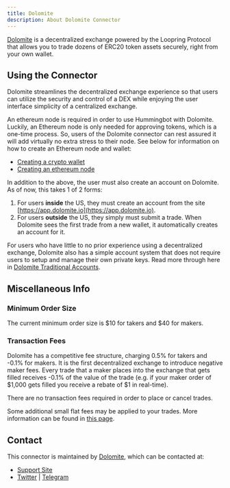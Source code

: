 ```yaml
---
title: Dolomite
description: About Dolomite Connector
---
```



[Dolomite](https://beta.dolomite.io/exchange) is a decentralized exchange powered by the Loopring Protocol that allows you to trade dozens of ERC20 token assets securely, right from your own wallet.

## Using the Connector

Dolomite streamlines the decentralized exchange experience so that users can utilize the security and control of a DEX while enjoying the user interface simplicity of a centralized exchange.

An ethereum node is required in order to use Hummingbot with Dolomite. Luckily, an Ethereum node is only needed for approving tokens, which is a one-time process. So, users of the Dolomite connector can rest assured it will add virtually no extra stress to their node. See below for information on how to create an Ethereum node and wallet:

- [Creating a crypto wallet](/operation/adv-command-ref/#setup-ethereum-wallet)
- [Creating an ethereum node](/operation/adv-command-ref/#setup-ethereum-nodes)

In addition to the above, the user must also create an account on Dolomite. As of now, this takes 1 of 2 forms:

1. For users **inside** the US, they must create an account from the site [https://app.dolomite.io](https://app.dolomite.io).
2. For users **outside** the US, they simply must submit a trade. When Dolomite sees the first trade from a new wallet, it automatically creates an account for it.

<Callout
  type="note"
  body="The 2 criteria above holds true for where Hummingbot is running. For example, if you live outside the US, but you are running Hummingbot from within the US in the cloud (IE AWS or Azure), you still must create an account. Do reach out to us if you face any problems on doing so."
/>

For users who have little to no prior experience using a decentralized exchange, Dolomite also has a simple account system that does not require users to setup and manage their own private keys. Read more through here in [Dolomite Traditional Accounts](https://dolomite.io/support/noncustodial-accounts).

## Miscellaneous Info

### Minimum Order Size

The current minimum order size is \$10 for takers and \$40 for makers.

### Transaction Fees

Dolomite has a competitive fee structure, charging 0.5% for takers and -0.1% for makers. It is the first decentralized exchange to introduce negative maker fees. Every trade that a maker places into the exchange that gets filled receives -0.1% of the value of the trade (e.g. if your maker order of \$1,000 gets filled you receive a rebate of \$1 in real-time).

There are no transaction fees required in order to place or cancel trades.

Some additional small flat fees may be applied to your trades. More information can be found in [this page](https://dolomite.io/support/fees).

## Contact

This connector is maintained by [Dolomite](https://beta.dolomite.io/), which can be contacted at:

- [Support Site](https://dolomite.io/support)
- [Twitter](https://twitter.com/dolomite_io?lang=en) | [Telegram](https://t.me/dolomite_official)
